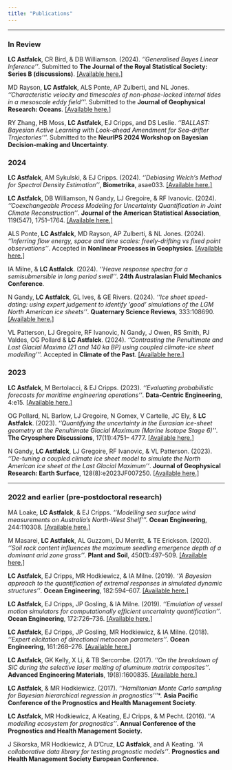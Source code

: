 ```yaml
---
title: "Publications"
---
```


---

### In Review

**LC Astfalck**, CR Bird, & DB Williamson. (2024). *''Generalised Bayes Linear Inference''*. Submitted to **The Journal of the Royal Statistical Society: Series B (discussions)**. [[Available here.]](https://arxiv.org/pdf/2405.14145)

MD Rayson, **LC Astfalck**, ALS Ponte, AP Zulberti, and NL Jones. *''Characteristic velocity and timescales of non-phase-locked internal tides in a mesoscale eddy field''*'. Submitted to the **Journal of Geophysical Research: Oceans**. [[Available here.]](https://d197for5662m48.cloudfront.net/documents/publicationstatus/223089/preprint_pdf/71021111be283ea5a5e692a9e0375414.pdf)

RY Zhang, HB Moss, **LC Astfalck**, EJ Cripps, and DS Leslie. *''BALLAST: Bayesian Active Learning with Look-ahead Amendment for Sea-drifter Trajectories''*'. Submitted to the **NeurIPS 2024 Workshop on Bayesian Decision-making and Uncertainty**.

### 2024

**LC Astfalck**, AM Sykulski, & EJ Cripps. (2024). *''Debiasing Welch’s Method for Spectral Density Estimation''*, **Biometrika**, asae033. [[Available here.]](https://academic.oup.com/biomet/advance-article/doi/10.1093/biomet/asae033/7703280)

**LC Astfalck**, DB Williamson, N Gandy, LJ Gregoire, & RF Ivanovic. (2024). *''Coexchangeable Process Modeling for Uncertainty Quantification in Joint Climate Reconstruction''*. **Journal of the American Statistical Association**, 119(547), 1751–1764. [[Available here.]](https://www.tandfonline.com/doi/full/10.1080/01621459.2024.2325705)

ALS Ponte, **LC Astfalck**, MD Rayson, AP Zulberti, & NL Jones. (2024). *''Inferring flow energy, space and time scales: freely-drifting vs fixed point observations''*. Accepted in **Nonlinear Processes in Geophysics**. [[Available here.]](https://npg.copernicus.org/preprints/npg-2024-10/)

IA Milne, & **LC Astfalck**. (2024). *''Heave response spectra for a semisubmersible in long period swell''*. **24th Australasian Fluid Mechanics Conference**.

N Gandy, **LC Astfalck**, GL Ives, & GE Rivers. (2024). *''Ice sheet speed-dating: using expert judgement to identify 'good' simulations of the LGM North American ice sheets''*.
**Quaternary Science Reviews**, 333:108690. [[Available here.]](https://www.sciencedirect.com/science/article/pii/S0277379124001914?dgcid=rss_sd_all)

VL Patterson, LJ Gregoire, RF Ivanovic, N Gandy, J Owen, RS Smith, PJ Valdes, OG Pollard & **LC Astfalck**. (2024). *''Contrasting the Penultimate and Last Glacial Maxima (21 and 140 ka BP) using coupled climate-ice sheet modelling''*'. Accepted in **Climate of the Past**. [[Available here.]](https://cp.copernicus.org/preprints/cp-2024-10/)

### 2023

**LC Astfalck**, M Bertolacci, & EJ Cripps. (2023). *''Evaluating probabilistic forecasts for maritime engineering operations''*. **Data-Centric Engineering**, 4:e15. [[Available here.]](https://www.cambridge.org/core/journals/data-centric-engineering/article/evaluating-probabilistic-forecasts-for-maritime-engineering-operations/17A5733A76CEBCFC6A74F5897F7D4D4B)

OG Pollard, NL Barlow, LJ Gregoire, N Gomex, V Cartelle, JC Ely, & **LC Astfalck**. (2023). *''Quantifying the uncertainty in the Eurasian ice-sheet geometry at the Penultimate Glacial Maximum (Marine Isotope Stage 6)''*. **The Cryosphere Discussions**, 17(11):4751– 4777. [[Available here.]](https://tc.copernicus.org/articles/17/4751/2023/tc-17-4751-2023.pdf)

N Gandy, **LC Astfalck**, LJ Gregoire, RF Ivanovic, & VL Patterson. (2023). *''De-tuning a coupled climate ice sheet model to simulate the North American ice sheet at the Last Glacial Maximum''*. **Journal of Geophysical Research: Earth Surface**, 128(8):e2023JF007250. [[Available here.]](https://agupubs.onlinelibrary.wiley.com/doi/full/10.1029/2023JF007250)

---

### 2022 and earlier (pre-postdoctoral research)

MA Loake, **LC Astfalck**, & EJ Cripps. *''Modelling sea surface wind measurements on Australia’s North-West Shelf''*'. **Ocean Engineering**, 244:110308. [[Available here.]](https://www.sciencedirect.com/science/article/pii/S0029801821016115)

<!-- ### 2020 -->

M Masarei, **LC Astfalck**, AL Guzzomi, DJ Merritt, & TE Erickson. (2020). *''Soil rock content influences the maximum seedling emergence depth of a dominant arid zone grass''*. **Plant and Soil**, 450(1):497–509. [[Available here.]](https://link.springer.com/article/10.1007/s11104-020-04493-5)

<!-- ### 2019 -->

**LC Astfalck**, EJ Cripps, MR Hodkiewicz, & IA Milne. (2019). *''A Bayesian approach to the quantification of extremal responses in simulated dynamic structures''*. **Ocean Engineering**, 182:594–607. [[Available here.]](https://www.sciencedirect.com/science/article/pii/S0029801819301738)

**LC Astfalck**, EJ Cripps, JP Gosling, & IA Milne. (2019). *''Emulation of vessel motion simulators for computationally efficient uncertainty quantification''*. **Ocean Engineering**, 172:726–736. [[Available here.]](https://www.sciencedirect.com/science/article/pii/S0029801818310898)

<!-- ### 2018 -->

**LC Astfalck**, EJ Cripps, JP Gosling, MR Hodkiewicz, & IA Milne. (2018). *''Expert elicitation of directional metocean parameters''*. **Ocean Engineering**, 161:268–276. [[Available here.]](https://www.sciencedirect.com/science/article/pii/S0029801818305353)

<!-- ### 2017 -->

**LC Astfalck**, GK Kelly, X Li, & TB Sercombe. (2017). *''On the breakdown of SiC during the selective laser melting of aluminum matrix composites''*. **Advanced Engineering Materials**, 19(8):1600835. [[Available here.]](https://onlinelibrary.wiley.com/doi/full/10.1002/adem.201600835)

**LC Astfalck**, & MR Hodkiewicz. (2017). *''Hamiltonian Monte Carlo sampling for Bayesian hierarchical regression in prognostics''*'*. **Asia Pacific Conference of the Prognostics and Health Management Society**.

**LC Astfalck**, MR Hodkiewicz, A Keating, EJ Cripps, & M Pecht. (2016). ''*A modelling ecosystem for prognostics''*. **Annual Conference of the Prognostics and Health Management Society.**

J Sikorska, MR Hodkiewicz, A D’Cruz, **LC Astfalck**, and A Keating. *''A collaborative data library for testing prognostic models''*. **Prognostics and Health Management Society European Conference.**